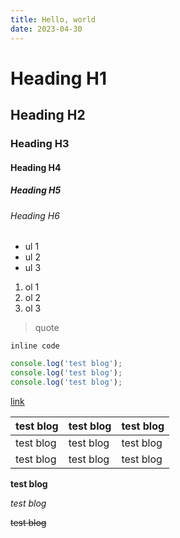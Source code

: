 ```yaml
---
title: Hello, world
date: 2023-04-30
---
```


# Heading H1

## Heading H2

### Heading H3

#### Heading H4

##### Heading H5

###### Heading H6

- ul 1
- ul 2
- ul 3

1. ol 1
2. ol 2
3. ol 3

> quote

`inline code`

```js title="test.jsx"
console.log('test blog');
console.log('test blog');
console.log('test blog');
```

[link](https://www.google.com)

| test blog | test blog | test blog |
| --------- | --------- | --------- |
| test blog | test blog | test blog |
| test blog | test blog | test blog |

**test blog**

_test blog_

~~test blog~~

